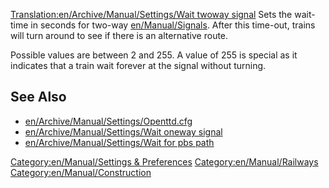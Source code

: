 [[Translation:en/Archive/Manual/Settings/Wait twoway signal]]
Sets the wait-time in seconds for two-way [[en/Manual/Signals]]. After this time-out, trains will turn around to see if there is an alternative route. 

Possible values are between 2 and 255. A value of 255 is special as it indicates that a train wait forever at the signal without turning.

== See Also ==

* [[en/Archive/Manual/Settings/Openttd.cfg]]
* [[en/Archive/Manual/Settings/Wait oneway signal]]
* [[en/Archive/Manual/Settings/Wait for pbs path]]

[[Category:en/Manual/Settings & Preferences]]
[[Category:en/Manual/Railways]]
[[Category:en/Manual/Construction]]
{{en/Stub}}